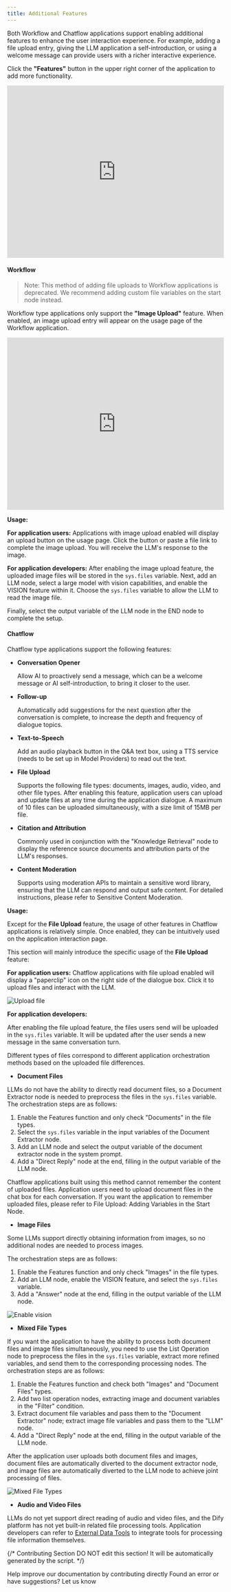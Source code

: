 ```yaml
---
title: Additional Features
---
```



Both Workflow and Chatflow applications support enabling additional features to enhance the user interaction experience. For example, adding a file upload entry, giving the LLM application a self-introduction, or using a welcome message can provide users with a richer interactive experience.

Click the **"Features"** button in the upper right corner of the application to add more functionality.

<iframe
  src="https://www.motionshot.app/walkthrough/6773d34ad27e58127b913945/embed?fullscreen=1&hideAsSteps=1&hideCopy=1&hideDownload=1&hideSteps=1"
  width="100%"
  height="400px"
  frameborder="0"
  allowfullscreen
></iframe>

#### Workflow

> Note: This method of adding file uploads to Workflow applications is deprecated. We recommend adding custom file variables on the start node instead.

Workflow type applications only support the **"Image Upload"** feature. When enabled, an image upload entry will appear on the usage page of the Workflow application.

<iframe
  src="https://www.motionshot.app/walkthrough/6773d3d86a0c3ed534f24da9/embed?fullscreen=1&hideAsSteps=1&hideCopy=1&hideDownload=1&hideSteps=1"
  width="100%"
  height="400px"
  frameborder="0"
  allowfullscreen
></iframe>

**Usage:**

**For application users:** Applications with image upload enabled will display an upload button on the usage page. Click the button or paste a file link to complete the image upload. You will receive the LLM's response to the image.

**For application developers:** After enabling the image upload feature, the uploaded image files will be stored in the `sys.files` variable. Next, add an LLM node, select a large model with vision capabilities, and enable the VISION feature within it. Choose the `sys.files` variable to allow the LLM to read the image file.

Finally, select the output variable of the LLM node in the END node to complete the setup.

#### Chatflow

Chatflow type applications support the following features:

*   **Conversation Opener**

    Allow AI to proactively send a message, which can be a welcome message or AI self-introduction, to bring it closer to the user.
*   **Follow-up**

    Automatically add suggestions for the next question after the conversation is complete, to increase the depth and frequency of dialogue topics.
*   **Text-to-Speech**

    Add an audio playback button in the Q\&A text box, using a TTS service (needs to be set up in Model Providers) to read out the text.
*   **File Upload**

    Supports the following file types: documents, images, audio, video, and other file types. After enabling this feature, application users can upload and update files at any time during the application dialogue. A maximum of 10 files can be uploaded simultaneously, with a size limit of 15MB per file.
*   **Citation and Attribution**

    Commonly used in conjunction with the "Knowledge Retrieval" node to display the reference source documents and attribution parts of the LLM's responses.
*   **Content Moderation**

    Supports using moderation APIs to maintain a sensitive word library, ensuring that the LLM can respond and output safe content. For detailed instructions, please refer to Sensitive Content Moderation.

**Usage:**

Except for the **File Upload** feature, the usage of other features in Chatflow applications is relatively simple. Once enabled, they can be intuitively used on the application interaction page.

This section will mainly introduce the specific usage of the **File Upload** feature:

**For application users:** Chatflow applications with file upload enabled will display a "paperclip" icon on the right side of the dialogue box. Click it to upload files and interact with the LLM.

![Upload file](https://assets-docs.dify.ai/dify-enterprise-mintlify/en/guides/workflow/b18af11da3f339c496193d9732906849.png)

**For application developers:**

After enabling the file upload feature, the files users send will be uploaded in the `sys.files` variable. It will be updated after the user sends a new message in the same conversation turn.

Different types of files correspond to different application orchestration methods based on the uploaded file differences.

* **Document Files**

LLMs do not have the ability to directly read document files, so a Document Extractor node is needed to preprocess the files in the `sys.files` variable. The orchestration steps are as follows:

1. Enable the Features function and only check "Documents" in the file types.
2. Select the `sys.files` variable in the input variables of the Document Extractor node.
3. Add an LLM node and select the output variable of the document extractor node in the system prompt.
4. Add a "Direct Reply" node at the end, filling in the output variable of the LLM node.

Chatflow applications built using this method cannot remember the content of uploaded files. Application users need to upload document files in the chat box for each conversation. If you want the application to remember uploaded files, please refer to File Upload: Adding Variables in the Start Node.

* **Image Files**

Some LLMs support directly obtaining information from images, so no additional nodes are needed to process images.

The orchestration steps are as follows:

1. Enable the Features function and only check "Images" in the file types.
2. Add an LLM node, enable the VISION feature, and select the `sys.files` variable.
3. Add a "Answer" node at the end, filling in the output variable of the LLM node.

![Enable vision](https://assets-docs.dify.ai/dify-enterprise-mintlify/en/guides/workflow/3a3582bd9bc8ea94bbdbfeefe6a78571.png)

* **Mixed File Types**

If you want the application to have the ability to process both document files and image files simultaneously, you need to use the List Operation node to preprocess the files in the `sys.files` variable, extract more refined variables, and send them to the corresponding processing nodes. The orchestration steps are as follows:

1. Enable the Features function and check both "Images" and "Document Files" types.
2. Add two list operation nodes, extracting image and document variables in the "Filter" condition.
3. Extract document file variables and pass them to the "Document Extractor" node; extract image file variables and pass them to the "LLM" node.
4. Add a "Direct Reply" node at the end, filling in the output variable of the LLM node.

After the application user uploads both document files and images, document files are automatically diverted to the document extractor node, and image files are automatically diverted to the LLM node to achieve joint processing of files.

![<strong>Mixed File Types</strong>](https://assets-docs.dify.ai/dify-enterprise-mintlify/en/guides/workflow/66471e8e67b2ede0c94bfa1cffeab834.png)

* **Audio and Video Files**

LLMs do not yet support direct reading of audio and video files, and the Dify platform has not yet built-in related file processing tools. Application developers can refer to [External Data Tools](/en/guides/extension/api-based-extension/external-data-tool) to integrate tools for processing file information themselves.

{/*
Contributing Section
DO NOT edit this section!
It will be automatically generated by the script.
*/}

<CardGroup cols="2">
    <Card
        title="Edit this page"
        icon="pen-to-square"
        href="https://github.com/langgenius/dify-docs-mintlify/edit/main/en/guides/workflow/additional-features.mdx"
    >
        Help improve our documentation by contributing directly
    </Card>
    <Card
        title="Report an issue"
        icon="github"
        href="https://github.com/langgenius/dify-docs-mintlify/issues/new?title=Documentation%20Issue%3A%20ional-featu&body=%23%23%20Issue%20Description%0A%3C%21--%20Please%20briefly%20describe%20the%20issue%20you%20found%20--%3E%0A%0A%23%23%20Page%20Link%0Ahttps%3A%2F%2Fgithub.com%2Flanggenius%2Fdify-docs-mintlify%2Fblob%2Fmain%2Fen/guides/workflow%2Fadditional-features.mdx%0A%0A%23%23%20Suggested%20Changes%0A%3C%21--%20If%20you%20have%20specific%20suggestions%20for%20changes%2C%20please%20describe%20them%20here%20--%3E%0A%0A%3C%21--%20Thank%20you%20for%20helping%20improve%20our%20documentation%21%20--%3E"
    >
        Found an error or have suggestions? Let us know
    </Card>
</CardGroup>
